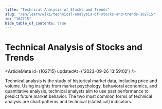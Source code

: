 ```yaml
---
title: "Technical Analysis of Stocks and Trends"
slug: "/en/learn/wiki/technical-analysis-of-stocks-and-trends-102715"
id: "102715"
hide_table_of_contents: true
---
```



# Technical Analysis of Stocks and Trends

<ArticleMeta id={102715} updatedAt={'2023-09-26 13:59:02'} />
<div className='border-solid border-b border-t-0 my-4 border-[var(--ifm-color-gray-300)]' />

Technical analysis is the study of historical market data, including price and volume. Using insights from market psychology, behavioral economics, and quantitative analysis, technical analysts aim to use past performance to predict future market behavior. The two most common forms of technical analysis are chart patterns and technical (statistical) indicators.
